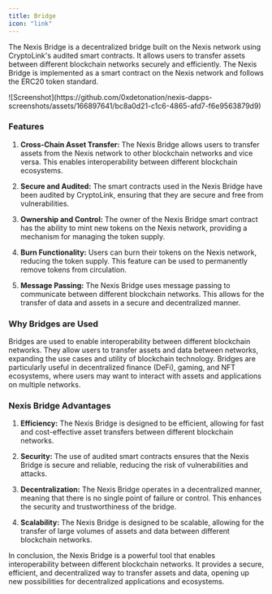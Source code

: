 ```yaml
---
title: Bridge
icon: "link"
---
```


The Nexis Bridge is a decentralized bridge built on the Nexis network using CryptoLink's audited smart contracts. It allows users to transfer assets between different blockchain networks securely and efficiently. The Nexis Bridge is implemented as a smart contract on the Nexis network and follows the ERC20 token standard.

<div class="p-2 not-prose relative bg-gray-50/50 rounded-2xl overflow-hidden dark:bg-gray-800/25">
<div class="absolute inset-0 bg-grid-neutral-200/20 [mask-image:linear-gradient(0deg,#fff,rgba(255,255,255,0.6))] dark:bg-grid-white/5 dark:[mask-image:linear-gradient(0deg,rgba(255,255,255,0.1),rgba(255,255,255,0.5))]" style="background-position: 10px 10px;"></div>
![Screenshot](https://github.com/0xdetonation/nexis-dapps-screenshots/assets/166897641/bc8a0d21-c1c6-4865-afd7-f6e9563879d9)
</div>

### Features

1. **Cross-Chain Asset Transfer:** The Nexis Bridge allows users to transfer assets from the Nexis network to other blockchain networks and vice versa. This enables interoperability between different blockchain ecosystems.

2. **Secure and Audited:** The smart contracts used in the Nexis Bridge have been audited by CryptoLink, ensuring that they are secure and free from vulnerabilities.

3. **Ownership and Control:** The owner of the Nexis Bridge smart contract has the ability to mint new tokens on the Nexis network, providing a mechanism for managing the token supply.

4. **Burn Functionality:** Users can burn their tokens on the Nexis network, reducing the token supply. This feature can be used to permanently remove tokens from circulation.

5. **Message Passing:** The Nexis Bridge uses message passing to communicate between different blockchain networks. This allows for the transfer of data and assets in a secure and decentralized manner.

### Why Bridges are Used

Bridges are used to enable interoperability between different blockchain networks. They allow users to transfer assets and data between networks, expanding the use cases and utility of blockchain technology. Bridges are particularly useful in decentralized finance (DeFi), gaming, and NFT ecosystems, where users may want to interact with assets and applications on multiple networks.

### Nexis Bridge Advantages

1. **Efficiency:** The Nexis Bridge is designed to be efficient, allowing for fast and cost-effective asset transfers between different blockchain networks.

2. **Security:** The use of audited smart contracts ensures that the Nexis Bridge is secure and reliable, reducing the risk of vulnerabilities and attacks.

3. **Decentralization:** The Nexis Bridge operates in a decentralized manner, meaning that there is no single point of failure or control. This enhances the security and trustworthiness of the bridge.

4. **Scalability:** The Nexis Bridge is designed to be scalable, allowing for the transfer of large volumes of assets and data between different blockchain networks.

In conclusion, the Nexis Bridge is a powerful tool that enables interoperability between different blockchain networks. It provides a secure, efficient, and decentralized way to transfer assets and data, opening up new possibilities for decentralized applications and ecosystems.
